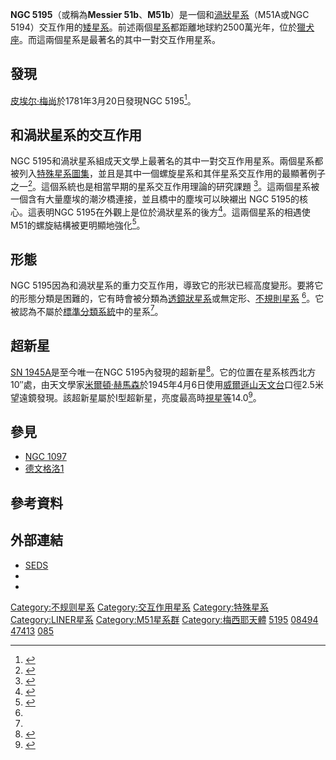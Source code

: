 {{noteTA
|G1=Astronomy
|1=zh-cn:哈勃空间望远镜; zh-tw:哈伯太空望遠鏡; zh-hk:哈勃太空望遠鏡;
}}
{{Infobox Galaxy
| name = NGC 5195
| image = [[File:Messier51_sRGB.jpg|300px]]
| caption = [[哈伯太空望遠鏡|哈伯太空望遠鏡]]拍攝的[[渦狀星系|渦狀星系]]（M51）。M51A 在影像左方，NGC 5195在影像右上角<br />Credit: HST/[[太空望遠鏡科學研究所|STScI]]/[[大学天文研究协会|AURA]]/[[NASA|NASA]]/[[ESA|ESA]].
| epoch = [[J2000|J2000]]
| constellation name = [[獵犬座|獵犬座]]<ref name="sinnott1988">
{{cite book 
 | author=R. W. Sinnott, editor
 | title= The Complete New General Catalogue and Index Catalogue of Nebulae and Star Clusters by J. L. E. Dreyer
 | url=https://archive.org/details/ngc20000complete0000drey
 | year=1988
 | publisher=Sky Publishing Corporation and Cambridge University Press
 | isbn=0-933346-51-4
}}</ref>
| ra = {{RA|13|29|59.6}}<ref name="ned" />
| dec = {{DEC|+47|15|58}}<ref name="ned" />
| z = 465 ± 10 km/[[秒|s]]<ref name="ned" />
| dist_ly = 25 ± 3 [[光年|Mly]] (7.7 ± 1.0 [[秒差距|Mpc]])<ref name="tonryetal2001">
{{cite journal
  | author=J. L. Tonry, A. Dressler, J. P. Blakeslee, E. A. Ajhar, A. B. Fletcher, G. A. Luppino, M. R. Metzger, C. B. Moore
  | title=The SBF Survey of Galaxy Distances. IV. SBF Magnitudes, Colors, and Distances
  | journal=Astrophysical Journal
  | year=2001
  | volume=546
  | issue=2
  | pages= 681–693
  | bibcode=2001ApJ...546..681T   | doi=10.1086/318301
  |arxiv = astro-ph/0011223
}}</ref>
| type = 不規則或 SB0 pec<ref name="carnegieatlas" />
| appmag_v = 10.5<ref name="ned" />
| size_v = 5′.8 × 4′.6<ref name="ned" />
| names = [[梅西耶天體|Messier]] 51b,<ref name="ned" /> [[乌普萨拉总目录|UGC]] 8494,<ref name="ned" /> [[主要星系目录|PGC]] 47413,<ref name="ned" /> [[特殊星系圖集|Arp]] 85<ref name="ned" />
}}

'''NGC 5195'''（或稱為'''Messier 51b'''、'''M51b'''）是一個和[[渦狀星系|渦狀星系]]（M51A或NGC 5194）交互作用的[[矮星系|矮星系]]。前述兩個[[星系|星系]]都距離地球約2500萬光年，位於[[獵犬座|獵犬座]]。而這兩個星系是最著名的其中一對交互作用星系。

==發現==
[[皮埃尔·梅尚|皮埃尔·梅尚]]於1781年3月20日發現NGC 5195<ref>{{cite web
|url=http://www.seds.org/messier/xtra/ngc/n5195.html
|title=SEDS: NGC 5195
|accessdate=2007-10-13
|deadurl=yes
|archiveurl=https://web.archive.org/web/20071022130807/http://seds.org/messier/xtra/ngc/n5195.html
|archivedate=2007-10-22
}}</ref>。

==和渦狀星系的交互作用==
NGC 5195和渦狀星系組成天文學上最著名的其中一對交互作用星系。兩個星系都被列入[[特殊星系圖集|特殊星系圖集]]，並且是其中一個螺旋星系和其伴星系交互作用的最顯著例子之一<ref name="arp1966">
{{cite journal
  | author=H. Arp
  | title=Atlas of Peculiar Galaxies
  | journal=Astrophysical Journal Supplement
  | year=1966
  | volume=14
  | pages= 1–20
  | bibcode=1966ApJS...14....1A  | doi=10.1086/190147
}}</ref>。這個系統也是相當早期的星系交互作用理論的研究課題 <ref name="toomretoomre1972">
{{cite journal
  | author=A. Toomre, J. Toomre
  | title=Galactic Bridges and Tails
  | journal=Astrophysical Journal
  | year=1972
  | volume=178
  | pages= 623–666
  | bibcode=1972ApJ...178..623T  | doi=10.1086/151823
}}</ref>。這兩個星系被一個含有大量塵埃的潮汐橋連接，並且橋中的塵埃可以映襯出 NGC 5195的核心。這表明NGC 5195在外觀上是位於渦狀星系的後方<ref name="carnegieatlas">
{{cite book 
  | author=A. Sandage, J. Bedke
  | year=1994
  | title=Carnegie Atlas of Galaxies
  | publisher=Carnegie Institution of Washington
  | location=Washington, D.C.
  | isbn=0-87279-667-1
}}</ref>。這兩個星系的相遇使M51的螺旋結構被更明顯地強化<ref>
{{cite journal
  | author=C. L. Dobbs, C. Theis, J. E. Pringle and M. R. Bate
  | title=Simulations of the grand design galaxy M51: a case study for analysing tidally induced spiral structure
  | journal=Monthly Notices of the Royal Astronomical Society
  | year=2010
  | volume=403
  | pages= 625–645
  | bibcode=  | doi=10.1111/j.1365-2966.2009.16161.x
}}</ref>。

==形態==
NGC 5195因為和渦狀星系的重力交互作用，導致它的形狀已經高度變形。要將它的形態分類是困難的，它有時會被分類為[[透鏡狀星系|透鏡狀星系]]或無定形、[[不規則星系|不規則星系]] <ref name="carnegieatlas" />。它被認為不屬於[[星系分類|標準分類系統]]中的星系<ref name="carnegieatlas" />。

==超新星==
[[SN_1945A|SN 1945A]]是至今唯一在NGC 5195內發現的超新星<ref name="ned">{{cite web
  | title=NASA/IPAC Extragalactic Database
  | work=Results for extended name search on NGC 5195
  | url=http://nedwww.ipac.caltech.edu/
  | accessdate=2006-12-07
  | archive-date=2011-05-14
  | archive-url=https://web.archive.org/web/20110514100451/http://nedwww.ipac.caltech.edu/
  | dead-url=no
  }}</ref>。它的位置在星系核西北方10″處，由天文學家[[米爾頓·赫馬森|米爾頓·赫馬森]]於1945年4月6日使用[[威爾遜山天文台|威爾遜山天文台]]口徑2.5米望遠鏡發現。該超新星屬於I型超新星，亮度最高時[[視星等|視星等]]14.0<ref name="humason1945">
{{cite journal
  | author=M. L. Humason
  | title=Supernova in NGC 5195
  | journal=Publications of the Astronomical Society of the Pacific
  | year=1945
  | volume=57
  | pages= 174–175
  | bibcode=1945PASP...57..174H  | doi=10.1086/125712
}}</ref>。

==參見==
* [[NGC_1097|NGC 1097]]
* [[德文格洛1|德文格洛1]]

==參考資料==
{{reflist}}

==外部連結==
{{commons category|Whirlpool Galaxy}}
* [https://web.archive.org/web/20071209072726/http://www.seds.org/~spider/ngc/revngcic.cgi?NGC5195 SEDS]
* {{WikiSky}}
*{{Cite web
 |url         = http://www.spacetelescope.org/images/html/heic0506a.html
 |title       = NGC 5195 at ESA/Hubble
 |accessdate  = 2011-11-08
 |deadurl     = yes
 |archiveurl  = https://web.archive.org/web/20090708055104/http://www.spacetelescope.org/images/html/heic0506a.html
 |archivedate = 2009-07-08
}}

{{Sky|13|29|59.6|+|47|15|58|25000000}}

[[Category:不规则星系|Category:不规则星系]]
[[Category:交互作用星系|Category:交互作用星系]]
[[Category:特殊星系|Category:特殊星系]]
[[Category:LINER星系|Category:LINER星系]]
[[Category:M51星系群|Category:M51星系群]]
[[Category:梅西耶天體|Category:梅西耶天體]]
[[Category:獵犬座NGC天體|5195]]
[[Category:UGC天體|08494]]
[[Category:PGC天體|47413]]
[[Category:阿普天體|085]]